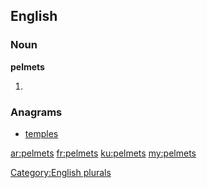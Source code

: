==English==

===Noun===
'''pelmets'''

# {{plural of|[[pelmet]]}}

===Anagrams===
* [[temples#English|temples]]

[[Category:English plurals]]

[[ar:pelmets]]
[[fr:pelmets]]
[[ku:pelmets]]
[[my:pelmets]]